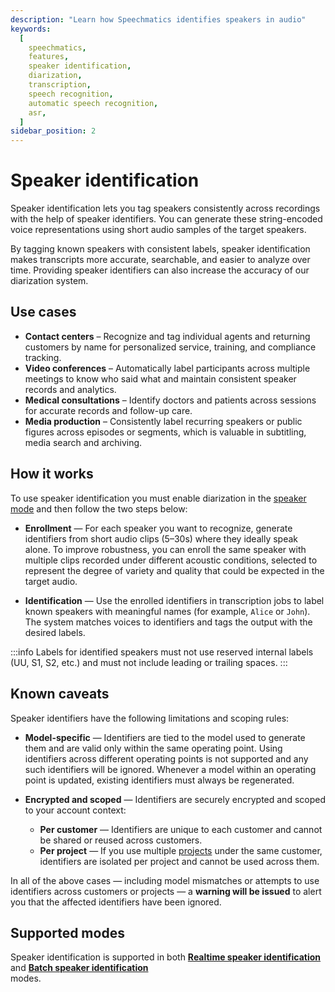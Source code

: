 ```yaml
---
description: "Learn how Speechmatics identifies speakers in audio"
keywords:
  [
    speechmatics,
    features,
    speaker identification,
    diarization,
    transcription,
    speech recognition,
    automatic speech recognition,
    asr,
  ]
sidebar_position: 2
---
```


# Speaker identification

Speaker identification lets you tag speakers consistently across recordings with the help of speaker identifiers. You can generate these string-encoded voice representations using short audio samples of the target speakers.

By tagging known speakers with consistent labels, speaker identification makes transcripts more accurate, searchable, and easier to analyze over time. Providing speaker identifiers can also increase the accuracy of our diarization system.

## Use cases

- **Contact centers** – Recognize and tag individual agents and returning customers by name for personalized service, training, and compliance tracking.
- **Video conferences** – Automatically label participants across multiple meetings to know who said what and maintain consistent speaker records and analytics.
- **Medical consultations** – Identify doctors and patients across sessions for accurate records and follow-up care.
- **Media production** – Consistently label recurring speakers or public figures across episodes or segments, which is valuable in subtitling, media search and archiving.

## How it works

To use speaker identification you must enable diarization in the [speaker mode](../features/diarization.mdx#diarization-modes) and then follow the two steps below:

- **Enrollment** — For each speaker you want to recognize, generate identifiers from short audio clips (5–30s) where they ideally speak alone.
  To improve robustness, you can enroll the same speaker with multiple clips recorded under different acoustic conditions, selected to represent the degree of variety and quality that could be expected in the target audio.

- **Identification** — Use the enrolled identifiers in transcription jobs to label known speakers with meaningful names (for example, `Alice` or `John`).  The system matches voices to identifiers and tags the output with the desired labels.

:::info
Labels for identified speakers must not use reserved internal labels (UU, S1, S2, etc.) and must not include leading or trailing spaces.
:::

## Known caveats

Speaker identifiers have the following limitations and scoping rules:

- **Model-specific** — Identifiers are tied to the model used to generate them and are valid only within the same operating point. Using identifiers across different operating points is not supported and any such identifiers will be ignored.
  Whenever a model within an operating point is updated, existing identifiers must always be regenerated.

- **Encrypted and scoped** — Identifiers are securely encrypted and scoped to your account context:
  - **Per customer** — Identifiers are unique to each customer and cannot be shared or reused across customers.
  - **Per project** — If you use multiple [projects](/guides/projects#what-are-projects) under the same customer, identifiers are isolated per project and cannot be used across them.

In all of the above cases — including model mismatches or attempts to use identifiers across customers or projects — a **warning will be issued** to alert you that the affected identifiers have been ignored.

## Supported modes

Speaker identification is supported in both **[Realtime speaker identification](../realtime/speaker-identification.mdx)**<br/> and **[Batch speaker identification](../batch/speaker-identification.mdx)**<br/> modes.

